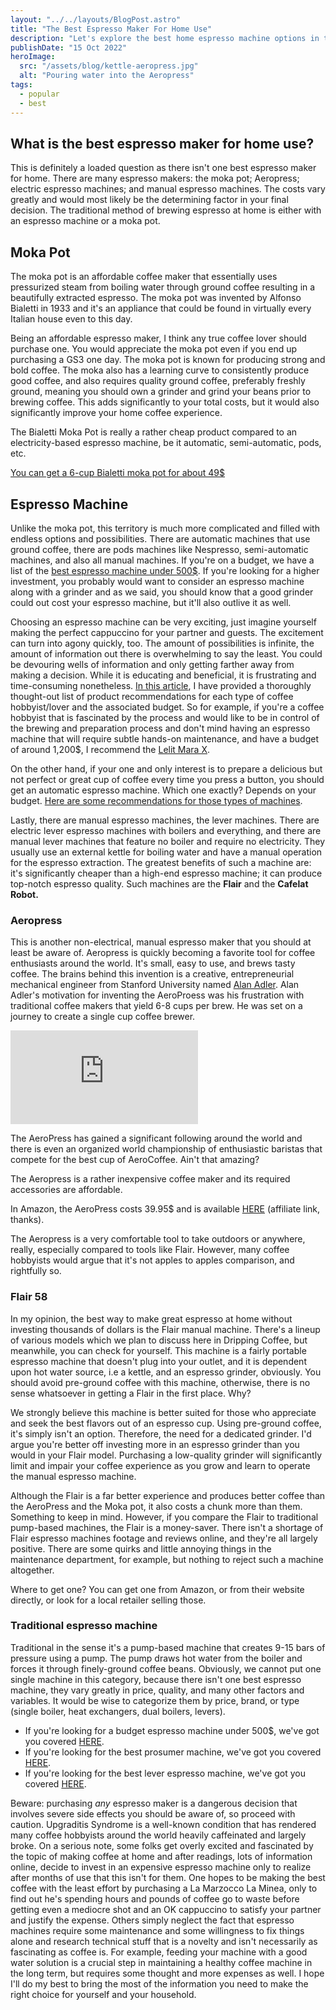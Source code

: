 ```yaml
---
layout: "../../layouts/BlogPost.astro"
title: "The Best Espresso Maker For Home Use"
description: "Let's explore the best home espresso machine options in the market"
publishDate: "15 Oct 2022"
heroImage:
  src: "/assets/blog/kettle-aeropress.jpg"
  alt: "Pouring water into the Aeropress"
tags:
  - popular
  - best
---
```


## What is the best espresso maker for home use?

This is definitely a loaded question as there isn't one best espresso maker for home. There are many espresso makers: the moka pot; Aeropress; electric espresso machines; and manual espresso machines. The costs vary greatly and would most likely be the determining factor in your final decision. The traditional method of brewing espresso at home is either with an espresso machine or a moka pot.


## Moka Pot

The moka pot is an affordable coffee maker that essentially uses pressurized steam from boiling water through ground coffee resulting in a beautifully extracted espresso. The moka pot was invented by Alfonso Bialetti in 1933 and it's an appliance that could be found in virtually every Italian house even to this day.

Being an affordable espresso maker, I think any true coffee lover should purchase one. You would appreciate the moka pot even if you end up purchasing a GS3 one day. The moka pot is known for producing strong and bold coffee. The moka also has a learning curve to consistently produce good coffee, and also requires quality ground coffee, preferably freshly ground, meaning you should own a grinder and grind your beans prior to brewing coffee. This adds significantly to your total costs, but it would also significantly improve your home coffee experience.

The Bialetti Moka Pot is really a rather cheap product compared to an electricity-based espresso machine, be it automatic, semi-automatic, pods, etc.

[You can get a 6-cup Bialetti moka pot for about 49$ ](https://amzn.to/3NWzIMQ)


## Espresso Machine

Unlike the moka pot, this territory is much more complicated and filled with endless options and possibilities. There are automatic machines that use ground coffee, there are pods machines like Nespresso, semi-automatic machines, and also all manual machines. If you're on a budget, we have a list of the [best espresso machine under 500$](/posts/best-prosumer-espresso-machine). If you're looking for a higher investment, you probably would want to consider an espresso machine along with a grinder and as we said, you should know that a good grinder could out cost your espresso machine, but it'll also outlive it as well. 

Choosing an espresso machine can be very exciting, just imagine yourself making the perfect cappuccino for your partner and guests. The excitement can turn into agony quickly, too. The amount of possibilities is infinite, the amount of information out there is overwhelming to say the least. You could be devouring wells of information and only getting farther away from making a decision. While it is educating and beneficial, it is frustrating and time-consuming nonetheless. [In this article](/posts/best-prosumer-espresso-machine), I have provided a thoroughly thought-out list of product recommendations for each type of coffee hobbyist/lover and the associated budget. So for example, if you're a coffee hobbyist that is fascinated by the process and would like to be in control of the brewing and preparation process and don't mind having an espresso machine that will require subtle hands-on maintenance, and have a budget of around 1,200$, I recommend the [Lelit Mara X](/posts/best-prosumer-espresso-machine/#lelit-mara-x).

On the other hand, if your one and only interest is to prepare a delicious but not perfect or great cup of coffee every time you press a button, you should get an automatic espresso machine. Which one exactly? Depends on your budget. [Here are some recommendations for those types of machines](https://www.coffeeness.de/en/best-super-automatic-espresso-machine/).

Lastly, there are manual espresso machines, the lever machines. There are electric lever espresso machines with boilers and everything, and there are manual lever machines that feature no boiler and require no electricity. They usually use an external kettle for boiling water and have a manual operation for the espresso extraction. The greatest benefits of such a machine are: it's significantly cheaper than a high-end espresso machine; it can produce top-notch espresso quality. Such machines are the **Flair** and the **Cafelat Robot.**


### Aeropress

This is another non-electrical, manual espresso maker that you should at least be aware of. Aeropress is quickly becoming a favorite tool for coffee enthusiasts around the world. It's small, easy to use, and brews tasty coffee. The brains behind this invention is a creative, entrepreneurial mechanical engineer from Stanford University named [Alan Adler](https://priceonomics.com/the-invention-of-the-aeropress/). Alan Adler's motivation for inventing the AeroProess was his frustration with traditional coffee makers that yield 6-8 cups per brew. He was set on a journey to create a single cup coffee brewer.

<iframe class="video-embed" title="vimeo-player" src="https://player.vimeo.com/video/40980282?h=146e27f2db" frameborder="0" allowfullscreen></iframe>

The AeroPress has gained a significant following around the world and there is even an organized world championship of enthusiastic baristas that compete for the best cup of AeroCoffee. Ain't that amazing?

The Aeropress is a rather inexpensive coffee maker and its required accessories are affordable. 

In Amazon, the AeroPress costs 39.95$ and is available [HERE](https://amzn.to/3UP6Qs8) (affiliate link, thanks).

The Aeropress is a very comfortable tool to take outdoors or anywhere, really, especially compared to tools like Flair. However, many coffee hobbyists would argue that it's not apples to apples comparison, and rightfully so.


### Flair 58

In my opinion, the best way to make great espresso at home without investing thousands of dollars is the Flair manual machine. There's a lineup of various models which we plan to discuss here in Dripping Coffee, but meanwhile, you can check for yourself. This machine is a fairly portable espresso machine that doesn't plug into your outlet, and it is dependent upon hot water source, i.e a kettle, and an espresso grinder, obviously. You should avoid pre-ground coffee with this machine, otherwise, there is no sense whatsoever in getting a Flair in the first place. Why?

We strongly believe this machine is better suited for those who appreciate and seek the best flavors out of an espresso cup. Using pre-ground coffee, it's simply isn't an option. Therefore, the need for a dedicated grinder. I'd argue you're better off investing more in an espresso grinder than you would in your Flair model. Purchasing a low-quality grinder will significantly limit and impair your coffee experience as you grow and learn to operate the manual espresso machine.

Although the Flair is a far better experience and produces better coffee than the AeroPress and the Moka pot, it also costs a chunk more than them. Something to keep in mind. However, if you compare the Flair to traditional pump-based machines, the Flair is a money-saver. There isn't a shortage of Flair espresso machines footage and reviews online, and they're all largely positive. There are some quirks and little annoying things in the maintenance department, for example, but nothing to reject such a machine altogether.

Where to get one? You can get one from Amazon, or from their website directly, or look for a local retailer selling those.


### Traditional espresso machine

Traditional in the sense it's a pump-based machine that creates 9-15 bars of pressure using a pump. The pump draws hot water from the boiler and forces it through finely-ground coffee beans. Obviously, we cannot put one single machine in this category, because there isn't one best espresso machine, they vary greatly in price, quality, and many other factors and variables. It would be wise to categorize them by price, brand, or type (single boiler, heat exchangers, dual boilers, levers).



* If you're looking for a budget espresso machine under 500$, we've got you covered [HERE](/posts/best-espresso-machine-under-500).
* If you're looking for the best prosumer machine, we've got you covered [HERE](/posts/best-prosumer-espresso-machine).
* If you're looking for the best lever espresso machine, we've got you covered [HERE](/posts/best-lever-espresso-machine).

Beware: purchasing _any_ espresso maker is a dangerous decision that involves severe side effects you should be aware of, so proceed with caution. Upgraditis Syndrome is a well-known condition that has rendered many coffee hobbyists around the world heavily caffeinated and largely broke. On a serious note, some folks get overly excited and fascinated by the topic of making coffee at home and after readings, lots of information online, decide to invest in an expensive espresso machine only to realize after months of use that this isn't for them. One hopes to be making the best coffee with the least effort by purchasing a La Marzocco La Minea, only to find out he's spending hours and pounds of coffee go to waste before getting even a mediocre shot and an OK cappuccino to satisfy your partner and justify the expense. Others simply neglect the fact that espresso machines require some maintenance and some willingness to fix things alone and research technical stuff that is a novelty and isn't necessarily as fascinating as coffee is. For example, feeding your machine with a good water solution is a crucial step in maintaining a healthy coffee machine in the long term, but requires some thought and more expenses as well. I hope I'll do my best to bring the most of the information you need to make the right choice for yourself and your household.
